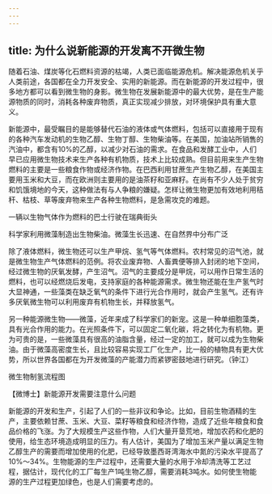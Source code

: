 ```yaml
---
---
---
```

title: 为什么说新能源的开发离不开微生物
---




随着石油、煤炭等化石燃料资源的枯竭，人类已面临能源危机。解决能源危机关乎人类前途，各国都在全力开发安全、实用的新能源。而在新能源的开发过程中，很多地方都可以看到微生物的身影。微生物在发展新能源中的最大优势，是在生产能源物质的同时，消耗各种废弃物质，真正实现减少排放，对环境保护具有重大意义。

新能源中，最受瞩目的是能够替代石油的液体或气体燃料，包括可以直接用于现有的各种汽车发动机的生物乙醇、生物丁醇、生物柴油等。在美国，加油站所销售的汽油中，都含有10%的乙醇，以减少对石油的需求。在食品和发酵工业中，人们早已应用微生物技术来生产各种有机物质，技术上比较成熟。但目前用来生产生物燃料的主要是一些粮食作物或经济作物。在巴西利用甘蔗生产生物乙醇，在美国主要用玉米和大豆，而在欧洲则主要用的是油茶籽和亚麻籽。在尚有不少人处于贫穷和饥饿境地的今天，这种做法有与人争粮的嫌疑。怎样让微生物更加有效地利用秸秆、枯枝、草等废弃物来生产各种生物燃料，是急需攻克的难题。

一辆以生物气体作为燃料的巴士行驶在瑞典街头



科学家利用微藻制造出生物柴油。微藻生长迅速、在自然界中分布广泛



除了液体燃料，微生物还可以生产甲烷、氢气等气体燃料。农村常见的沼气池，就是微生物生产气体燃料的范例。将农业废弃物、人畜粪便等排入封闭的地下空间，经过微生物的厌氧发酵，产生沼气。沼气的主要成分是甲烷，可以用作日常生活的燃料，也可以经燃烧后发电，支持家庭的各种能源需求。微生物还能在生产氢气时大显神通，一些藻类在缺乏氧气的条件下进行光合作用时，就会产生氢气。还有许多厌氧微生物可以利用废弃有机物生长，并释放氢气。

另一种能源微生物——微藻，近年来成了科学家们的新宠。这是一种单细胞藻类，具有光合作用的能力。在光照条件下，可以固定二氧化碳，将之转化为有机物。更为可贵的是，一些微藻具有很高的油脂含量，经过一定的加工，就可以成为生物柴油。由于微藻高密度生长，且比较容易实现工厂化生产，比一般的植物具有更大优势，所以世界各国都在为开发微藻的产能潜力而紧锣密鼓地进行研究。（钟江）

微生物制氢流程图





【微博士】新能源开发需要注意什么问题



新能源的开发和生产，引起了人们的一些非议和争论。比如，目前生物酒精的生产，主要依赖甘蔗、玉米、大豆、菜籽等粮食和经济作物，造成了近些年粮食和食品价格的飞涨。为了大规模生产这些作物，人们大量开垦荒地，增加农药和化肥的使用，给生态环境造成明显的压力。有人估计，美国为了增加玉米产量以满足生物乙醇生产的需要而增加使用的化肥，已经导致墨西哥湾海水中氮的污染水平提高了10%～34%。生物能源的生产过程中，还需要大量的水用于冷却清洗等工艺过程，据估计，现代化的工厂每生产1吨生物乙醇，需要消耗3吨水。如何使生物能源的生产过程更加绿色，也是人们需要考虑的。